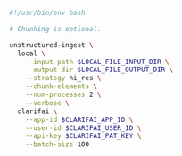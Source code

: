 ```bash Shell
#!/usr/bin/env bash

# Chunking is optional.

unstructured-ingest \
  local \
    --input-path $LOCAL_FILE_INPUT_DIR \
    --output-dir $LOCAL_FILE_OUTPUT_DIR \
    --strategy hi_res \
    --chunk-elements \
    --num-processes 2 \
    --verbose \
  clarifai \
    --app-id $CLARIFAI_APP_ID \
    --user-id $CLARIFAI_USER_ID \
    --api-key $CLARIFAI_PAT_KEY \
    --batch-size 100
```
